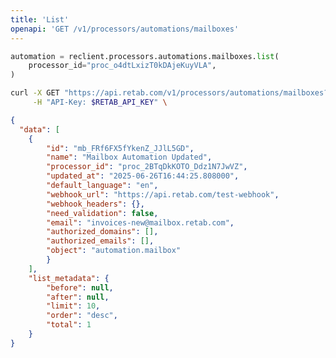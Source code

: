 ```yaml
---
title: 'List'
openapi: 'GET /v1/processors/automations/mailboxes'
---
```


<RequestExample>

```python python
automation = reclient.processors.automations.mailboxes.list(
    processor_id="proc_o4dtLxizT0kDAjeKuyVLA",
)
```

```bash curl
curl -X GET "https://api.retab.com/v1/processors/automations/mailboxes?processor_id=proc_o4dtLxizT0kDAjeKuyVLA" \
     -H "API-Key: $RETAB_API_KEY" \
```

</RequestExample>

<ResponseExample>   

```json json
{
  "data": [
    {
        "id": "mb_FRf6FX5fYkenZ_JJlL5GD",
        "name": "Mailbox Automation Updated",
        "processor_id": "proc_2BTqDkKOTO_Ddz1N7JwVZ",
        "updated_at": "2025-06-26T16:44:25.808000",
        "default_language": "en",
        "webhook_url": "https://api.retab.com/test-webhook",
        "webhook_headers": {},
        "need_validation": false,
        "email": "invoices-new@mailbox.retab.com",
        "authorized_domains": [],
        "authorized_emails": [],
        "object": "automation.mailbox"
        }
    ],
    "list_metadata": {
        "before": null,
        "after": null,
        "limit": 10,
        "order": "desc",
        "total": 1
    }
}
```

</ResponseExample>
